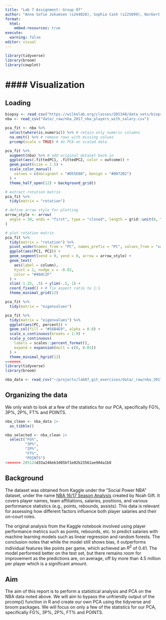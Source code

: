 ```yaml
---
title: "Lab 7 Assignment: Group 07"
author: "Anne Sofie Jokumsen (s244028), Sophia Cash (s225099), Norbert Bálint (s204668), Madeline Shah (s241901), Bedri Duraksoy (s233415)"
format:
  html:
    embed-resources: true
execute:
  warning: false
editor: visual
---
```


```r
library(tidyverse)
library(broom) 
library(cowplot)

```

#### Visualization
=======
## Loading


```r
biopsy <- read_csv("https://wilkelab.org/classes/SDS348/data_sets/biopsy.csv")
nba <- read_csv("data/_raw/nba_2017_nba_players_with_salary.csv")
```

```r
pca_fit <- nba %>% 
  select(where(is.numeric)) %>% # retain only numeric columns
  na.omit() %>% # remove rows with missing values
  prcomp(scale = TRUE) # do PCA on scaled data
```

```r
pca_fit %>%
  augment(nba) %>% # add original dataset back in
  ggplot(aes(.fittedPC1, .fittedPC2, color = outcome)) + 
  geom_point(size = 1.5) +
  scale_color_manual(
    values = c(malignant = "#D55E00", benign = "#0072B2")
  ) +
  theme_half_open(12) + background_grid()
```

```r
# extract rotation matrix
pca_fit %>%
  tidy(matrix = "rotation")
```

```r
# define arrow style for plotting
arrow_style <- arrow(
  angle = 20, ends = "first", type = "closed", length = grid::unit(8, "pt")
)

# plot rotation matrix
pca_fit %>%
  tidy(matrix = "rotation") %>%
  pivot_wider(names_from = "PC", names_prefix = "PC", values_from = "value") %>%
  ggplot(aes(PC1, PC2)) +
  geom_segment(xend = 0, yend = 0, arrow = arrow_style) +
  geom_text(
    aes(label = column),
    hjust = 1, nudge_x = -0.02, 
    color = "#904C2F"
  ) +
  xlim(-1.25, .5) + ylim(-.5, 1) +
  coord_fixed() + # fix aspect ratio to 1:1
  theme_minimal_grid(12)

```

```r
pca_fit %>%
  tidy(matrix = "eigenvalues")
```

```r
pca_fit %>%
  tidy(matrix = "eigenvalues") %>%
  ggplot(aes(PC, percent)) +
  geom_col(fill = "#56B4E9", alpha = 0.8) +
  scale_x_continuous(breaks = 1:9) +
  scale_y_continuous(
    labels = scales::percent_format(),
    expand = expansion(mult = c(0, 0.01))
  ) +
  theme_minimal_hgrid(12)
=======
library(tidyverse)
library(broom)

nba_data <- read_csv("~/projects/lab07_git_exercises/data/_raw/nba_2017_nba_players_with_salary.csv")
```

## Organizing the data

We only wish to look at a few of the statistics for our PCA, specifically FG%, 3P%, 2P%, FT% and POINTS.

```r
nba_clean <- nba_data |>
  as_tibble()

nba_selected <- nba_clean |>
  select("FG%",
         "3P%",
         "2P%",
         "FT%",
         "POINTS")
>>>>>>> 205124d33a246eb3d05bf1e02b23561ae904a1b8
```

## Background

The dataset was obtained from Kaggle under the ”Social Power NBA” dataset, under the name [NBA 16/17 Season Analysis](https://www.kaggle.com/code/ahmetburabua/nba-16-17-season-analysis) created by Noah Gift. It covers player names, team affiliations, salaries, positions, and various performance statistics (e.g., points, rebounds, assists). This data is relevant for assessing how different factors influence both player salaries and their on-court roles.

The original analysis from the Kaggle notebook involved using player performance metrics such as points, rebounds, etc. to predict salaries with machine learning models such as linear regression and random forests. The conclusion notes that while the model still shows bias, it outperforms individual features like points per game, which achieved an $R^2$ of 0.41. The model performed better on the test set, but there remains room for improvement as the predictions are, on average, off by more than 4.5 million per player which is a significant amount.

## Aim

The aim of this report is to perform a statistical analysis and PCA on the NBA data noted above. We will aim to bypass the unfriendly output of the prcomp() function in R and create our own PCA using the tidyverse and broom packages. We will focus on only a few of the statistics for our PCA, specifically FG%, 3P%, 2P%, FT% and POINTS.

